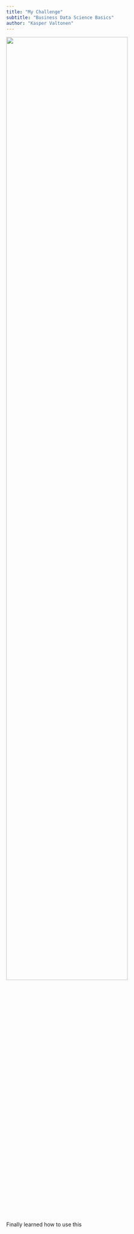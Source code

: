 ```yaml
---
title: "My Challenge"
subtitle: "Business Data Science Basics"
author: "Kasper Valtonen"
---
```


![](assets/logo/TIE_logo.svg){width=80% fig-align="center"}

Finally learned how to use this